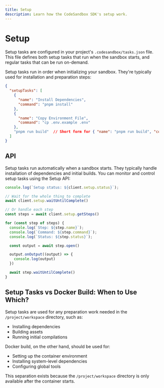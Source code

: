 ```yaml
---
title: Setup
description: Learn how the CodeSandbox SDK's setup work.
---
```



# Setup

Setup tasks are configured in your project's `.codesandbox/tasks.json` file. This file defines both setup tasks that run when the sandbox starts, and regular tasks that can be run on-demand.

Setup tasks run in order when initializing your sandbox. They're typically used for installation and preparation steps:

```json
{
  "setupTasks": [
    {
      "name": "Install Dependencies",
      "command": "pnpm install"
    },
    {
      "name": "Copy Environment File",
      "command": "cp .env.example .env"
    },
    "pnpm run build"  // Short form for { "name": "pnpm run build", "command": "pnpm run build" }
  ]
}
```

## API

Setup tasks run automatically when a sandbox starts. They typically handle installation of dependencies and initial builds. You can monitor and control setup tasks using the Setup API:

```ts
console.log(`Setup status: ${client.setup.status}`);

// Wait for the whole thing to complete
await client.setup.waitUntilComplete()

// Or handle each step
const steps = await client.setup.getSteps()

for (const step of steps) {
  console.log(`Step: ${step.name}`);
  console.log(`Command: ${step.command}`);
  console.log(`Status: ${step.status}`);

  const output = await step.open()

  output.onOutput((output) => {
    console.log(output)
  })

  await step.waitUntilComplete()
}
```

## Setup Tasks vs Docker Build: When to Use Which?

Setup tasks are used for any preparation work needed in the `/project/workspace` directory, such as:

- Installing dependencies
- Building assets
- Running initial compilations

Docker build, on the other hand, should be used for:

- Setting up the container environment
- Installing system-level dependencies
- Configuring global tools

This separation exists because the `/project/workspace` directory is only available after the container starts.
